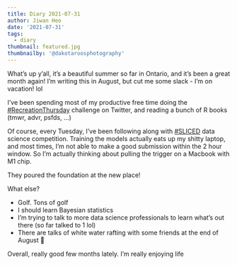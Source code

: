 ```yaml
---
title: Diary 2021-07-31
author: Jiwan Heo
date: '2021-07-31'
tags:
  - diary
thumbnail: featured.jpg
thumbnailby: '@dakotaroosphotography'
---
```


What's up y'all, it's a beautiful summer so far in Ontario, and it's been a great month again! I'm writing this in August, but cut me some slack - I'm on vacation! lol

I've been spending most of my productive free time doing the [#RecreationThursday](https://github.com/sharlagelfand/RecreationThursday) challenge on Twitter, and reading a bunch of R books (tmwr, advr, psfds, ...) 

Of course, every Tuesday, I've been following along with [#SLICED](https://www.notion.so/SLICED-Show-c7bd26356e3a42279e2dfbafb0480073) data science competition. Training the models actually eats up my shitty laptop, and most times, I'm not able to make a good submission within the 2 hour window. So I'm actually thinking about pulling the trigger on a Macbook with M1 chip.

They poured the foundation at the new place!

What else? 

- Golf. Tons of golf
- I should learn Bayesian statistics
- I'm trying to talk to more data science professionals to learn what's out there (so far talked to 1 lol)
- There are talks of white water rafting with some friends at the end of August 👀

Overall, really good few months lately. I'm really enjoying life